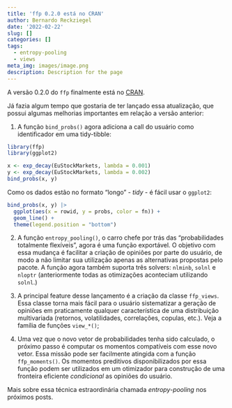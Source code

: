 ```yaml
---
title: 'ffp 0.2.0 está no CRAN'
author: Bernardo Reckziegel
date: '2022-02-22'
slug: []
categories: []
tags:
  - entropy-pooling
  - views
meta_img: images/image.png
description: Description for the page
---
```


A versão 0.2.0 do `ffp` finalmente está no [CRAN](https://cran.r-project.org/web/packages/ffp/index.html).

Já fazia algum tempo que gostaria de ter lançado essa atualização, que possui algumas melhorias importantes em relação a versão anterior:

1) A função `bind_probs()` agora adiciona a call do usuário como identificador em uma tidy-tibble:

```r
library(ffp)
library(ggplot2)

x <- exp_decay(EuStockMarkets, lambda = 0.001)
y <- exp_decay(EuStockMarkets, lambda = 0.002)
bind_probs(x, y)
```

Como os dados estão no formato "longo" - _tidy_ - é fácil usar o `ggplot2`:

```r
bind_probs(x, y) |> 
  ggplot(aes(x = rowid, y = probs, color = fn)) +
  geom_line() +
  theme(legend.position = "bottom")
```

2) A função `entropy_pooling()`, o carro chefe por trás das "probabilidades totalmente flexíveis", agora é uma função exportável. O objetivo com essa mudança é facilitar a criação de opiniões por parte do usuário, de modo a não limitar sua utilização apenas as alternativas propostas pelo pacote. A função agora também suporta três solvers: `nlminb`, `solnl` e `nloptr` (anteriormente todas as otimizações aconteciam utilizando `solnl`.)

3) A principal feature desse lançamento é a criação da classe `ffp_views`. Essa classe torna mais fácil para o usuário sistematizar a geração de opiniões em praticamente qualquer característica de uma distribuição multivariada (retornos, volatilidades, correlações, copulas, etc.). Veja a família de funções `view_*()`;

4) Uma vez que o novo vetor de probabilidades tenha sido calculado, o próximo passo é computar os momentos compatíveis com esse novo vetor. Essa missão pode ser facilmente atingida com a função `ffp_moments()`. Os momentos preditivos disponibilizados por essa função podem ser utilizados em um otimizador para construção de uma fronteira eficiente _condicional_ as opiniões do usuário.

Mais sobre essa técnica estraordinária chamada _entropy-pooling_ nos próximos posts. 

